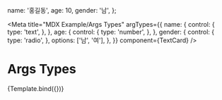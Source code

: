 
  name: '홍길동',
  age: 10,
  gender: '남',
};

<Meta
  title="MDX Example/Args Types"
  argTypes={{
    name: {
      control: {
        type: 'text',
      },
    },
    age: {
      control: {
        type: 'number',
      },
    },
    gender: {
      control: {
        type: 'radio',
      },
      options: ['남', '여'],
    },
  }}
  component={TextCard}
/>

# Args Types

<Canvas>
  <Story name="text card" args={args}>
    {Template.bind({})}
  </Story>
</Canvas>
